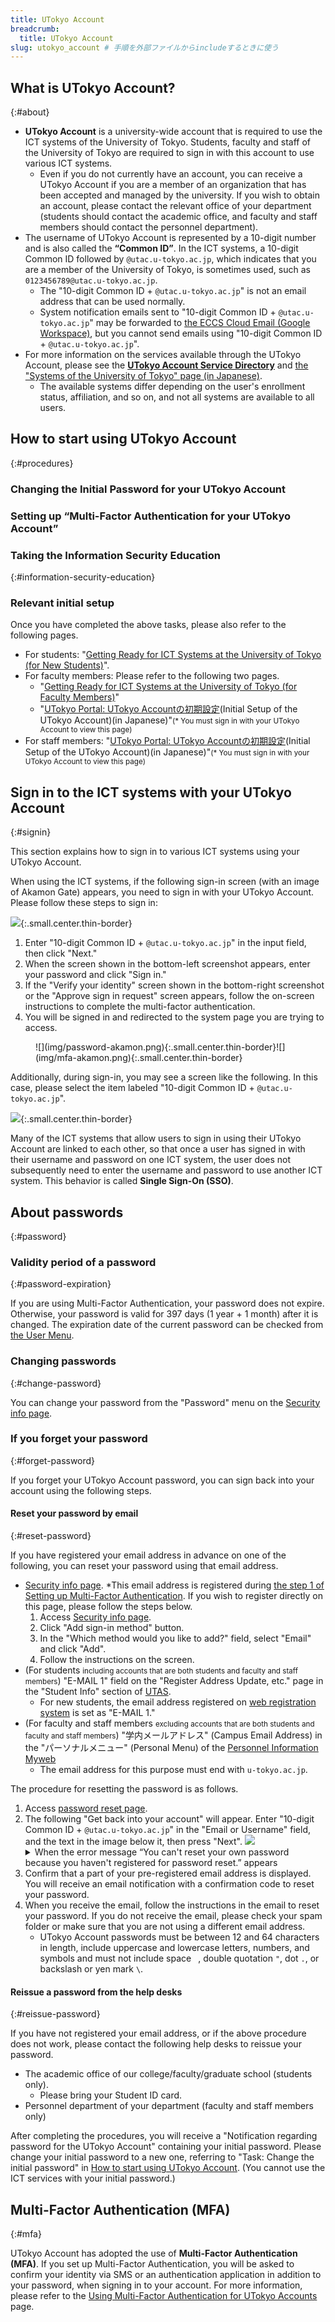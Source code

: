 ```yaml
---
title: UTokyo Account
breadcrumb:
  title: UTokyo Account
slug: utokyo_account # 手順を外部ファイルからincludeするときに使う
---
```




## What is UTokyo Account?
{:#about}

- **UTokyo Account** is a university-wide account that is required to use the ICT systems of the University of Tokyo. Students, faculty and staff of the University of Tokyo are required to sign in with this account to use various ICT systems.
  - Even if you do not currently have an account, you can receive a UTokyo Account if you are a member of an organization that has been accepted and managed by the university. If you wish to obtain an account, please contact the relevant office of your department (students should contact the academic office, and faculty and staff members should contact the personnel department).
- The username of UTokyo Account is represented by a 10-digit number and is also called the **“Common ID”**. In the ICT systems, a 10-digit Common ID followed by `@utac.u-tokyo.ac.jp`, which indicates that you are a member of the University of Tokyo, is sometimes used, such as `0123456789@utac.u-tokyo.ac.jp`.
  - The "10-digit Common ID + `@utac.u-tokyo.ac.jp`" is not an email address that can be used normally.
  - System notification emails sent to "10-digit Common ID + `@utac.u-tokyo.ac.jp`" may be forwarded to [the ECCS Cloud Email (Google Workspace)](/en/google/), but you cannot send emails using "10-digit Common ID + `@utac.u-tokyo.ac.jp`".
- For more information on the services available through the UTokyo Account, please see the **[UTokyo Account Service Directory](https://login.adm.u-tokyo.ac.jp/utokyoaccount/)** and [the "Systems of the University of Tokyo" page (in Japanese)](/systems).
  - The available systems differ depending on the user's enrollment status, affiliation, and so on, and not all systems are available to all users.

## How to start using UTokyo Account
{:#procedures}
### Changing the Initial Password for your UTokyo Account

<ChangePassword variant="individual" />

### Setting up “Multi-Factor Authentication for your UTokyo Account”

<MFA />

### Taking the Information Security Education
{:#information-security-education}

<InformationSecurity variant="individual" />

### Relevant initial setup
Once you have completed the above tasks, please also refer to the following pages.

- For students: "[Getting Ready for ICT Systems at the University of Tokyo (for New Students)](/en/oc/)".
- For faculty members: Please refer to the following two pages.
  - "[Getting Ready for ICT Systems at the University of Tokyo (for Faculty Members)](/en/faculty_members/)"
  - "[UTokyo Portal: UTokyo Accountの初期設定](https://univtokyo.sharepoint.com/sites/utokyoportal/wiki/d/UTokyo_Account_Initial_Settings.aspx)(Initial Setup of the UTokyo Account)(in Japanese)"<small>(* You must sign in with your UTokyo Account to view this page)</small>
- For staff members: "[UTokyo Portal: UTokyo Accountの初期設定](https://univtokyo.sharepoint.com/sites/utokyoportal/wiki/d/UTokyo_Account_Initial_Settings.aspx)(Initial Setup of the UTokyo Account)(in Japanese)"<small>(* You must sign in with your UTokyo Account to view this page)</small>


## Sign in to the ICT systems with your UTokyo Account
{:#signin}

This section explains how to sign in to various ICT systems using your UTokyo Account.

When using the ICT systems, if the following sign-in screen (with an image of Akamon Gate) appears, you need to sign in with your UTokyo Account. Please follow these steps to sign in:

![](img/signin-akamon.png){:.small.center.thin-border}
1. Enter "10-digit Common ID + `@utac.u-tokyo.ac.jp`" in the input field, then click "Next."
1. When the screen shown in the bottom-left screenshot appears, enter your password and click "Sign in."
1. If the "Verify your identity" screen shown in the bottom-right screenshot or the "Approve sign in request" screen appears, follow the on-screen instructions to complete the multi-factor authentication.
1. You will be signed in and redirected to the system page you are trying to access.

<figure class="gallery">![](img/password-akamon.png){:.small.center.thin-border}![](img/mfa-akamon.png){:.small.center.thin-border}</figure>

Additionally, during sign-in, you may see a screen like the following. In this case, please select the item labeled "10-digit Common ID + `@utac.u-tokyo.ac.jp`".

![](img/signin-select-account.png){:.small.center.thin-border}

Many of the ICT systems that allow users to sign in using their UTokyo Account are linked to each other, so that once a user has signed in with their username and password on one ICT system, the user does not subsequently need to enter the username and password to use another ICT system. This behavior is called **Single Sign-On (SSO)**.

## About passwords
{:#password}
### Validity period of a password
{:#password-expiration}

If you are using Multi-Factor Authentication, your password does not expire. Otherwise, your password is valid for 397 days (1 year + 1 month) after it is changed. The expiration date of the current password can be checked from [the User Menu](https://utacm.adm.u-tokyo.ac.jp/UserMenu/LoginServlet).

### Changing passwords
{:#change-password}

You can change your password from the "Password" menu on the [Security info page](https://mysignins.microsoft.com/security-info?domain_hint=univtokyo.onmicrosoft.com).

### If you forget your password
{:#forget-password}

If you forget your UTokyo Account password, you can sign back into your account using the following steps.

#### Reset your password by email
{:#reset-password}

If you have registered your email address in advance on one of the following, you can reset your password using that email address.

- [Security info page](https://mysignins.microsoft.com/security-info?domain_hint=univtokyo.onmicrosoft.com).
*This email address is registered during [the step 1 of Setting up Multi-Factor Authentication](mfa/initial/#first). If you wish to register directly on this page, please follow the steps below.
  1. Access [Security info page](https://mysignins.microsoft.com/security-info?domain_hint=univtokyo.onmicrosoft.com).
  1. Click "Add sign-in method" button.
  1. In the "Which method would you like to add?" field, select "Email" and click "Add".
  1. Follow the instructions on the screen.
- (For students <small>including accounts that are both students and faculty and staff members</small>) "E-MAIL 1" field on the "Register Address Update, etc." page in the "Student Info" section of [UTAS](https://utas.adm.u-tokyo.ac.jp/campusweb/campusportal.do).
  - For new students, the email address registered on [web registration system](https://utas-ew.adm.u-tokyo.ac.jp/) is set as "E-MAIL 1."
- (For faculty and staff members <small>excluding accounts that are both students and faculty and staff members</small>) "学内メールアドレス" (Campus Email Address) in the "パーソナルメニュー" (Personal Menu) of the [Personnel Information Myweb](https://univtokyo.sharepoint.com/sites/utokyoportal/wiki/d/Personal_information_and_ID_card.aspx)
  - The email address for this purpose must end with `u-tokyo.ac.jp`.

The procedure for resetting the password is as follows.

1. Access [password reset page](https://passwordreset.microsoftonline.com/?whr=univtokyo.onmicrosoft.com).
1. The following "Get back into your account" will appear. Enter "10-digit Common ID + `@utac.u-tokyo.ac.jp`" in the "Email or Username" field, and the text in the image below it, then press "Next".
    ![](./img/reset.png)
    <details>
	    <summary>When the error message “You can't reset your own password because you haven't registered for password reset.” appears</summary>
	  Since your email address is not registered in the system, a notification email cannot be sent to you and therefore your password cannot be reset. Please [reissue a password from the help desks](#reissue-password). Once your password has been reissued, please register your email address in UTAS (for students) or Personnel Information MyWeb (for faculty and staff).
    </details>
1. Confirm that a part of your pre-registered email address is displayed. You will receive an email notification with a confirmation code to reset your password.
1. When you receive the email, follow the instructions in the email to reset your password. If you do not receive the email, please check your spam folder or make sure that you are not using a different email address.
    - UTokyo Account passwords must be between 12 and 64 characters in length, include uppercase and lowercase letters, numbers, and symbols and must not include space ` `, double quotation `"`, dot `.`, or backslash or yen mark `\`.

#### Reissue a password from the help desks
{:#reissue-password}

If you have not registered your email address, or if the above procedure does not work, please contact the following help desks to reissue your password.

- The academic office of our college/faculty/graduate school (students only).
    - Please bring your Student ID card.
- Personnel department of your department (faculty and staff members only)

After completing the procedures, you will receive a "Notification regarding password for the UTokyo Account" containing your initial password. Please change your initial password to a new one, referring to "Task: Change the initial password" in [How to start using UTokyo Account](#procedures). (You cannot use the ICT services with your initial password.)

## Multi-Factor Authentication (MFA)
{:#mfa}

UTokyo Account has adopted the use of **Multi-Factor Authentication (MFA)**. If you set up Multi-Factor Authentication, you will be asked to confirm your identity via SMS or an authentication application in addition to your password, when signing in to your account. For more information, please refer to the [Using Multi-Factor Authentication for UTokyo Accounts](mfa/) page.
